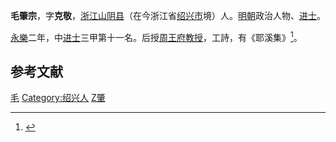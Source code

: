 '''毛肇宗'''，字'''克敬'''，[[浙江|浙江]][[山阴县_(浙江省)|山阴县]]（在今浙江省[[绍兴市|绍兴市]]境）人。[[明朝|明朝]]政治人物、[[进士|进士]]。

[[永乐_(明朝)|永樂]]二年，中[[进士|进士]]三甲第十一名。后授[[周王府|周王府]][[教授|教授]]，工詩，有《耶溪集》<ref>{{cite book | language = zh-hans | author = 潘荣胜 | coauthors =  | title = 《明清进士录》 | url =  | date = 2006年 | location =  | publisher = [[中华书局|中华书局]] | id =  | isbn = 9787101043501 | pages = 20页 }}</ref>。

==参考文献==
<div class="references-small">
<references></references>
</div>

{{永樂二年甲申科殿試金榜}}
{{明朝官员小作品}}
{{DEFAULTSORT:Mao毛}}
[[Category:明朝王府教授|毛]]
[[Category:绍兴人|Category:绍兴人]]
[[Category:毛姓|Z肇]]